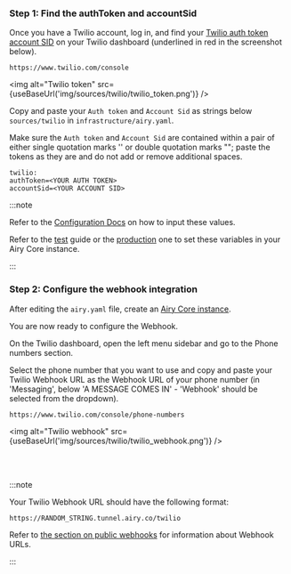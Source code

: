 
### Step 1: Find the authToken and accountSid

Once you have a Twilio account, log in, and find your [Twilio auth
token account SID](https://support.twilio.com/hc/en-us/articles/223136027-Auth-Tokens-and-How-to-Change-Them)
on your Twilio dashboard (underlined in red in the screenshot below).

```
https://www.twilio.com/console
```

<img alt="Twilio token" src={useBaseUrl('img/sources/twilio/twilio_token.png')} />

Copy and paste your `Auth token` and `Account Sid` as strings below `sources/twilio` in `infrastructure/airy.yaml`.

Make sure the `Auth token` and `Account Sid` are contained within a pair of either single quotation marks '' or double quotation marks "";
paste the tokens as they are and do not add or remove additional spaces.

```
twilio:
authToken=<YOUR AUTH TOKEN>
accountSid=<YOUR ACCOUNT SID>
```

:::note

Refer to the [Configuration
Docs](/getting-started/installation/configuration.md#components) on how to input
these values.

Refer to the [test](getting-started/installation/minikube.md#connect-sources)
guide or the
[production](getting-started/installation/production.md#connect-sources) one to
set these variables in your Airy Core instance.

:::

### Step 2: Configure the webhook integration

After editing the `airy.yaml` file, create an [Airy Core instance](/getting-started/installation/Minikube).

You are now ready to configure the Webhook.

On the Twilio dashboard, open the left menu sidebar and go to the Phone numbers section.

Select the phone number that you want to use and copy and paste your Twilio Webhook URL as the Webhook URL of your phone number (in 'Messaging', below 'A MESSAGE
COMES IN' - 'Webhook' should be selected from the dropdown).

```
https://www.twilio.com/console/phone-numbers
```

<img alt="Twilio webhook" src={useBaseUrl('img/sources/twilio/twilio_webhook.png')} />

<br />
<br />

:::note

Your Twilio Webhook URL should have the following format:

```
https://RANDOM_STRING.tunnel.airy.co/twilio
```

Refer to [the section on public webhooks](/getting-started/installation/minikube#public-webhooks) for information about Webhook URLs.

:::
